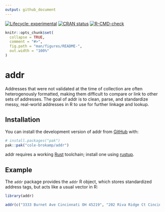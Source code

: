 ```yaml
---
output: github_document
---
```


<!-- README.md is generated from README.Rmd. Please edit that file -->

<!-- badges: start -->
[![Lifecycle: experimental](https://img.shields.io/badge/lifecycle-experimental-orange.svg)](https://lifecycle.r-lib.org/articles/stages.html#experimental)
[![CRAN status](https://www.r-pkg.org/badges/version/hashdress)](https://CRAN.R-project.org/package=hashdress)
[![R-CMD-check](https://github.com/cole-brokamp/addr/actions/workflows/R-CMD-check.yaml/badge.svg)](https://github.com/cole-brokamp/addr/actions/workflows/R-CMD-check.yaml)
<!-- badges: end -->

```r
knitr::opts_chunk$set(
  collapse = TRUE,
  comment = "#>",
  fig.path = "man/figures/README-",
  out.width = "100%"
)
```

# addr

<!-- badges: start -->
<!-- badges: end -->


Addresses that were not validated at the time of collection are often heterogenously formatted, making them difficult to compare or link to other sets of addresses. 
The goal of addr is to clean, parse, and standardize messy, real-world addresses in R to use for further linkage and lookup.

## Installation

You can install the development version of addr from [GitHub](https://github.com/) with:

``` r
# install.packages("pak")
pak::pak("cole-brokamp/addr")
```

addr requires a working [Rust](https://www.rust-lang.org/learn/get-started) toolchain; install one using [rustup](https://www.rust-lang.org/tools/install).

## Example

The `addr` package provides the `addr` R object, which stores standardized address tags, but acts like a usual vector in R:

```r
library(addr)
```

```r
addr(c("3333 Burnet Ave Cincinnati OH 45219", "202 Riva Ridge Ct Cincinnati OH 45140"))
```
